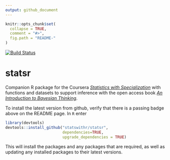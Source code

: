 ```yaml
---
output: github_document
---
```


<!-- README.md is generated from README.Rmd. Please edit that file -->

```r
knitr::opts_chunk$set(
  collapse = TRUE,
  comment = "#>",
  fig.path = "README-"
)
```

[![Build Status](https://travis-ci.org/StatsWithR/statsr.svg?branch=master)](https://travis-ci.org/StatsWithR/statsr)

# statsr

Companion R package for the Coursera [*Statistics with Specialization*](https://www.coursera.org/specializations/statistics) with functions and datasets to support inference with the open access book
[*An Introduction to Bayesian Thinking*](https://statswithr.github.io/book). 


To install the latest version from github, verify that there is a passing badge above on the README page.  In `R` enter

```r
library(devtools)
devtools::install_github("statswithr/statsr",
                         dependencies=TRUE,
                         upgrade_dependencies = TRUE)
```

This will install the packages and any packages that are required, as well as updating any installed packages to their latest versions.
